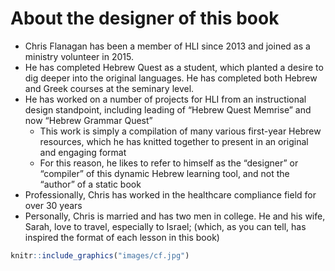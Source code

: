 # About the designer of this book {-}

* Chris Flanagan has been a member of HLI since 2013 and joined as a ministry volunteer in 2015.
* He has completed Hebrew Quest as a student, which planted a desire to dig deeper into the original languages. He has completed both Hebrew and Greek courses at the seminary level.
* He has worked on a number of projects for HLI from an instructional design standpoint, including leading of "Hebrew Quest Memrise" and now "Hebrew Grammar Quest"
    * This work is simply a compilation of many various first-year Hebrew resources, which he has knitted together to present in an original and engaging format
    * For this reason, he likes to refer to himself as the "designer" or "compiler" of this dynamic Hebrew learning tool, and not the "author" of a static book
* Professionally, Chris has worked in the healthcare compliance field for over 30 years
* Personally, Chris is married and has two men in college.  He and his wife, Sarah, love to travel, especially to Israel; (which, as you can tell, has inspired the format of each lesson in this book)

```r

knitr::include_graphics("images/cf.jpg")
```

